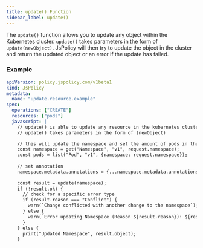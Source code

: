 ```yaml
---
title: update() Function
sidebar_label: update()
---
```


The `update()` function allows you to update any object within the Kubernetes cluster. `update()` takes parameters in the form of `update(newObject)`. JsPolicy will then try to update the object in the cluster and return the updated object or an error if the update has failed.

### Example

```yaml
apiVersion: policy.jspolicy.com/v1beta1
kind: JsPolicy
metadata:
  name: "update.resource.example"
spec:
  operations: ["CREATE"]
  resources: ["pods"]
  javascript: |
    // update() is able to update any resource in the kubernetes cluster
    // update() takes parameters in the form of (newObject)

    // this will update the namespace and set the amount of pods in the namespace annotations
    const namespace = get("Namespace", "v1", request.namespace);
    const pods = list("Pod", "v1", {namespace: request.namespace});
    
    // set annotation
    namespace.metadata.annotations = {...namespace.metadata.annotations, "pods-count": `${pods.length + 1}`};
    
    const result = update(namespace);
    if (!result.ok) {
      // check for a specific error type
      if (result.reason === "Conflict") {
        warn(`Change conflicted with another change to the namespace`);
      } else {
        warn(`Error updating Namespace (Reason ${result.reason}): ${result.message}`);
      }
    } else {
      print("Updated Namespace", result.object);
    }
```

